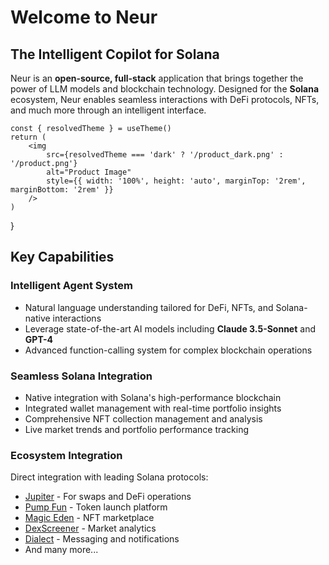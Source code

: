 # Welcome to Neur

## The Intelligent Copilot for Solana

Neur is an **open-source, full-stack** application that brings together the power of LLM models and blockchain technology. Designed for the **Solana** ecosystem, Neur enables seamless interactions with DeFi protocols, NFTs, and much more through an intelligent interface.


    const { resolvedTheme } = useTheme()
    return (
        <img
            src={resolvedTheme === 'dark' ? '/product_dark.png' : '/product.png'}
            alt="Product Image"
            style={{ width: '100%', height: 'auto', marginTop: '2rem', marginBottom: '2rem' }}
        />
    )
}

<ProductImage />

## Key Capabilities

### Intelligent Agent System
- Natural language understanding tailored for DeFi, NFTs, and Solana-native interactions
- Leverage state-of-the-art AI models including **Claude 3.5-Sonnet** and **GPT-4**
- Advanced function-calling system for complex blockchain operations

### Seamless Solana Integration
- Native integration with Solana's high-performance blockchain
- Integrated wallet management with real-time portfolio insights
- Comprehensive NFT collection management and analysis
- Live market trends and portfolio performance tracking

### Ecosystem Integration
Direct integration with leading Solana protocols:
  - [Jupiter](https://jup.ag/) - For swaps and DeFi operations
  - [Pump Fun](https://pump.fun/) - Token launch platform
  - [Magic Eden](https://magiceden.io/) - NFT marketplace
  - [DexScreener](https://dexscreener.com/) - Market analytics
  - [Dialect](https://dialect.to/) - Messaging and notifications
  - And many more...
